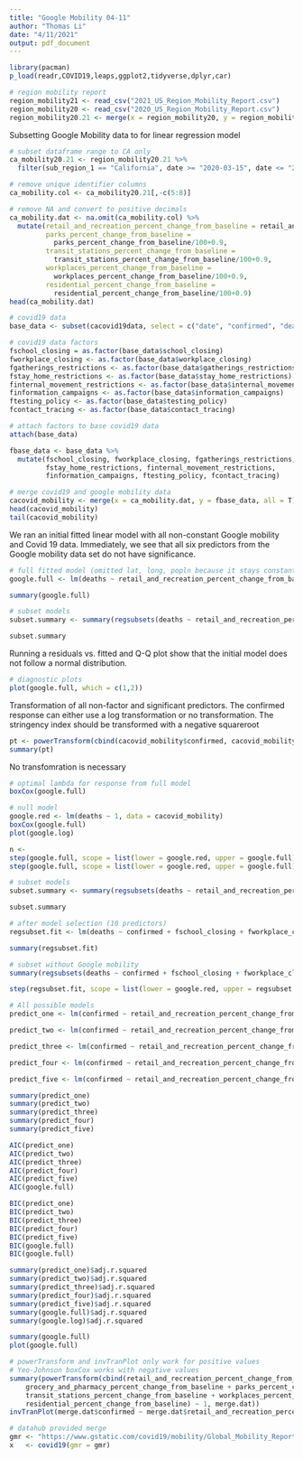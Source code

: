 ```yaml
---
title: "Google Mobility 04-11"
author: "Thomas Li"
date: "4/11/2021"
output: pdf_document
---
```

```r
library(pacman)
p_load(readr,COVID19,leaps,ggplot2,tidyverse,dplyr,car)
```


```r
# region mobility report
region_mobility21 <- read_csv("2021_US_Region_Mobility_Report.csv")
region_mobility20 <- read_csv("2020_US_Region_Mobility_Report.csv")
region_mobility20.21 <- merge(x = region_mobility20, y = region_mobility21, all = T)
```

Subsetting Google Mobility data to for linear regression model
```r
# subset dataframe range to CA only
ca_mobility20.21 <- region_mobility20.21 %>% 
  filter(sub_region_1 == "California", date >= "2020-03-15", date <= "2021-03-15")

# remove unique identifier columns
ca_mobility.col <- ca_mobility20.21[,-c(5:8)]

# remove NA and convert to positive decimals
ca_mobility.dat <- na.omit(ca_mobility.col) %>%
  mutate(retail_and_recreation_percent_change_from_baseline = retail_and_recreation_percent_change_from_baseline/100+0.9, grocery_and_pharmacy_percent_change_from_baseline = grocery_and_pharmacy_percent_change_from_baseline/100+0.9,
         parks_percent_change_from_baseline = 
           parks_percent_change_from_baseline/100+0.9,
         transit_stations_percent_change_from_baseline =
           transit_stations_percent_change_from_baseline/100+0.9,
         workplaces_percent_change_from_baseline = 
           workplaces_percent_change_from_baseline/100+0.9,
         residential_percent_change_from_baseline = 
           residential_percent_change_from_baseline/100+0.9)
head(ca_mobility.dat)
```


```r

# covid19 data
base_data <- subset(cacovid19data, select = c("date", "confirmed", "deaths", "administrative_area_level_2", "latitude"  , "longitude", "population",  "school_closing", "workplace_closing", "gatherings_restrictions", "stay_home_restrictions", "internal_movement_restrictions", "information_campaigns", "testing_policy", "contact_tracing", "stringency_index"))
```


```r
# covid19 data factors
fschool_closing = as.factor(base_data$school_closing)
fworkplace_closing <- as.factor(base_data$workplace_closing)
fgatherings_restrictions <- as.factor(base_data$gatherings_restrictions)
fstay_home_restrictions <- as.factor(base_data$stay_home_restrictions)
finternal_movement_restrictions <- as.factor(base_data$internal_movement_restrictions)
finformation_campaigns <- as.factor(base_data$information_campaigns)
ftesting_policy <- as.factor(base_data$testing_policy)
fcontact_tracing <- as.factor(base_data$contact_tracing)
```


```r
# attach factors to base covid19 data
attach(base_data)

fbase_data <- base_data %>% 
  mutate(fschool_closing, fworkplace_closing, fgatherings_restrictions,
         fstay_home_restrictions, finternal_movement_restrictions,
         finformation_campaigns, ftesting_policy, fcontact_tracing)

```



```r
# merge covid19 and google mobility data
cacovid_mobility <- merge(x = ca_mobility.dat, y = fbase_data, all = T)
head(cacovid_mobility)
tail(cacovid_mobility)

```


We ran an initial fitted linear model with all non-constant Google mobility and Covid 19
data. Immediately, we see that all six predictors from the Google mobility data set 
do not have significance. 

```r
# full fitted model (omitted lat, long, popln because it stays constant)
google.full <- lm(deaths ~ retail_and_recreation_percent_change_from_baseline + grocery_and_pharmacy_percent_change_from_baseline + parks_percent_change_from_baseline + transit_stations_percent_change_from_baseline + workplaces_percent_change_from_baseline + residential_percent_change_from_baseline + confirmed +  fschool_closing + fworkplace_closing + fgatherings_restrictions + fstay_home_restrictions + finternal_movement_restrictions  + finformation_campaigns + ftesting_policy + fcontact_tracing + stringency_index + latitude + longitude + population, data = cacovid_mobility)

summary(google.full)
```

```r
# subset models
subset.summary <- summary(regsubsets(deaths ~ retail_and_recreation_percent_change_from_baseline + grocery_and_pharmacy_percent_change_from_baseline + parks_percent_change_from_baseline + transit_stations_percent_change_from_baseline + workplaces_percent_change_from_baseline + residential_percent_change_from_baseline + confirmed +  fschool_closing + fworkplace_closing + fgatherings_restrictions + fstay_home_restrictions + finternal_movement_restrictions  + finformation_campaigns + ftesting_policy + fcontact_tracing + stringency_index + latitude + longitude + population, data = cacovid_mobility))

subset.summary
```


Running a residuals vs. fitted and Q-Q plot show that the initial model does not 
follow a normal distribution. 
```r
# diagnostic plots
plot(google.full, which = c(1,2))
```
Transformation of all non-factor and significant predictors. The confirmed 
response can either use a log transformation or no transformation. The stringency
index should be transformed with a negative squareroot
```r
pt <- powerTransform(cbind(cacovid_mobility$confirmed, cacovid_mobility$stringency_index) ~ 1)
summary(pt)
```

No transfomration is necessary
```r
# optimal lambda for response from full model
boxCox(google.full)
```


```r
# null model
google.red <- lm(deaths ~ 1, data = cacovid_mobility)
boxCox(google.full)
plot(google.log)
```


```r
n <-
step(google.full, scope = list(lower = google.red, upper = google.full), trace = 0)
step(google.full, scope = list(lower = google.red, upper = google.full), trace = 0, k = log(n))
```


```r
# subset models
subset.summary <- summary(regsubsets(deaths ~ retail_and_recreation_percent_change_from_baseline + grocery_and_pharmacy_percent_change_from_baseline + parks_percent_change_from_baseline + transit_stations_percent_change_from_baseline + workplaces_percent_change_from_baseline + residential_percent_change_from_baseline + confirmed +  fschool_closing + fworkplace_closing + fgatherings_restrictions + fstay_home_restrictions + finternal_movement_restrictions  + finformation_campaigns + ftesting_policy + fcontact_tracing + stringency_index, data = cacovid_mobility))

subset.summary
```

```r
# after model selection (10 predictors)
regsubset.fit <- lm(deaths ~ confirmed + fschool_closing + fworkplace_closing + fgatherings_restrictions + fstay_home_restrictions + finternal_movement_restrictions + finformation_campaigns + ftesting_policy + fcontact_tracing + stringency_index, data = cacovid_mobility)

summary(regsubset.fit)
```

```r
# subset without Google mobility
summary(regsubsets(deaths ~ confirmed + fschool_closing + fworkplace_closing + fgatherings_restrictions + fstay_home_restrictions + finternal_movement_restrictions + finformation_campaigns + ftesting_policy + fcontact_tracing + stringency_index, data = cacovid_mobility))

```

```r
step(regsubset.fit, scope = list(lower = google.red, upper = regsubset.fit))
```



```r
# All possible models
predict_one <- lm(confirmed ~ retail_and_recreation_percent_change_from_baseline, data = cacovid_mobility)

predict_two <- lm(confirmed ~ retail_and_recreation_percent_change_from_baseline + grocery_and_pharmacy_percent_change_from_baseline, data = cacovid_mobility)

predict_three <- lm(confirmed ~ retail_and_recreation_percent_change_from_baseline + grocery_and_pharmacy_percent_change_from_baseline + parks_percent_change_from_baseline, data = cacovid_mobility)

predict_four <- lm(confirmed ~ retail_and_recreation_percent_change_from_baseline + grocery_and_pharmacy_percent_change_from_baseline + parks_percent_change_from_baseline + transit_stations_percent_change_from_baseline, data = cacovid_mobility)

predict_five <- lm(confirmed ~ retail_and_recreation_percent_change_from_baseline + grocery_and_pharmacy_percent_change_from_baseline + parks_percent_change_from_baseline + transit_stations_percent_change_from_baseline + workplaces_percent_change_from_baseline, data = cacovid_mobility)

summary(predict_one)
summary(predict_two)
summary(predict_three)
summary(predict_four)
summary(predict_five)

AIC(predict_one)
AIC(predict_two)
AIC(predict_three)
AIC(predict_four)
AIC(predict_five)
AIC(google.full)

BIC(predict_one)
BIC(predict_two)
BIC(predict_three)
BIC(predict_four)
BIC(predict_five)
BIC(google.full)
BIC(google.full)

summary(predict_one)$adj.r.squared
summary(predict_two)$adj.r.squared
summary(predict_three)$adj.r.squared
summary(predict_four)$adj.r.squared
summary(predict_five)$adj.r.squared
summary(google.full)$adj.r.squared
summary(google.log)$adj.r.squared
```


```r
summary(google.full)
plot(google.full)
```


```r
# powerTransform and invTranPlot only work for positive values
# Yeo-Johnson boxCox works with negative values
summary(powerTransform(cbind(retail_and_recreation_percent_change_from_baseline + 
    grocery_and_pharmacy_percent_change_from_baseline + parks_percent_change_from_baseline + 
    transit_stations_percent_change_from_baseline + workplaces_percent_change_from_baseline + 
    residential_percent_change_from_baseline) ~ 1, merge.dat))
invTranPlot(merge.dat$confirmed ~ merge.dat$retail_and_recreation_percent_change_from_baseline, optimal = T)
```


```r
# datahub provided merge
gmr <- "https://www.gstatic.com/covid19/mobility/Global_Mobility_Report.csv"
x   <- covid19(gmr = gmr)
```

